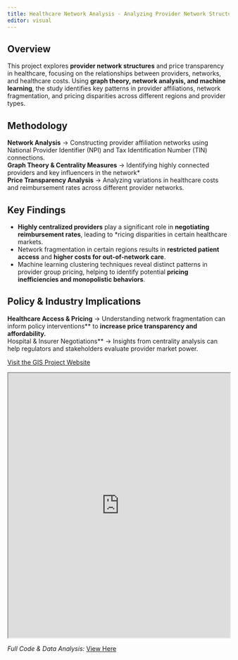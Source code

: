 ```yaml
---
title: Healthcare Network Analysis - Analyzing Provider Network Structures and Price Transparency
editor: visual
---
```


## **Overview**  
This project explores **provider network structures** and price transparency in healthcare, focusing on the relationships between providers, networks, and healthcare costs. Using **graph theory, network analysis, and machine learning**, the study identifies key patterns in provider affiliations, network fragmentation, and pricing disparities across different regions and provider types.  

## **Methodology**  
 **Network Analysis** → Constructing provider affiliation networks using National Provider Identifier (NPI) and Tax Identification Number (TIN) connections.  
 **Graph Theory & Centrality Measures** → Identifying highly connected providers and key influencers in the network*  
 **Price Transparency Analysis** → Analyzing variations in healthcare costs and reimbursement rates across different provider networks.  

## **Key Findings**  
- **Highly centralized providers** play a significant role in **negotiating reimbursement rates**, leading to *ricing disparities in certain healthcare markets.  
- Network fragmentation in certain regions results in **restricted patient access** and **higher costs for out-of-network care**.  
- Machine learning clustering techniques reveal distinct patterns in provider group pricing, helping to identify potential **pricing inefficiencies and monopolistic behaviors**.  

## **Policy & Industry Implications**  
 **Healthcare Access & Pricing** → Understanding network fragmentation can inform policy interventions** to **increase price transparency and affordability.  
 **Hospital & Insurer Negotiations** → Insights from centrality analysis can help regulators and stakeholders evaluate provider market power.  


 [Visit the GIS Project Website](https://jasminejia434.github.io/ds3_provider_network_analysis/)
```{=html}
<iframe src="https://jasminejia434.github.io/ds3_provider_network_analysis/" width="100%" height="600px"></iframe>
```

 *Full Code & Data Analysis:* [ View Here](https://github.com/jasminejia434/ds3_provider_network_analysis/)  
